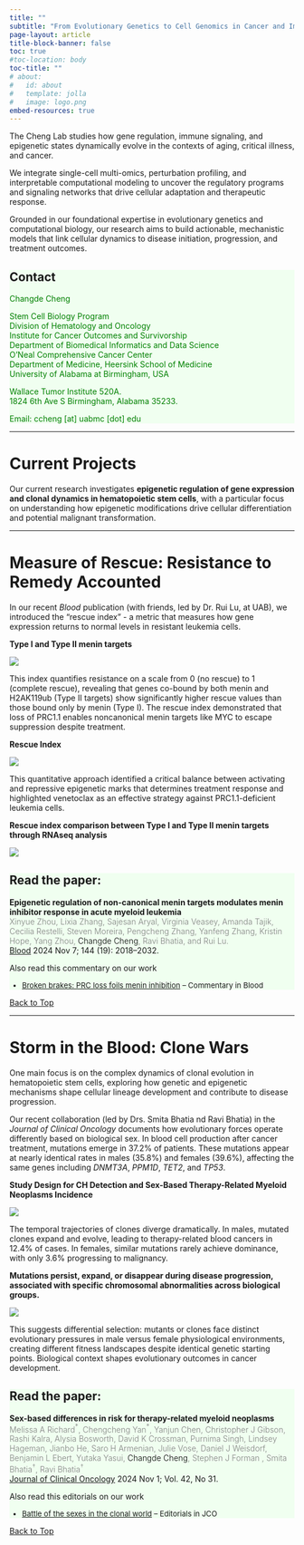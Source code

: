 ```yaml
---
title: ""
subtitle: "From Evolutionary Genetics to Cell Genomics in Cancer and Immunity"
page-layout: article
title-block-banner: false
toc: true
#toc-location: body
toc-title: ""  
# about:
#   id: about
#   template: jolla
#   image: logo.png
embed-resources: true
---
```


<!-- Question and biology systems -->
The Cheng Lab studies how gene regulation, immune signaling, and epigenetic states dynamically evolve in the contexts of aging, critical illness, and cancer. 

<!-- Approach -->
We integrate single-cell multi-omics, perturbation profiling, and interpretable computational modeling to uncover the regulatory programs and signaling networks that drive cellular adaptation and therapeutic response.

<!-- Significance -->
Grounded in our foundational expertise in evolutionary genetics and computational biology, our research aims to build actionable, mechanistic models that link cellular dynamics to disease initiation, progression, and treatment outcomes.


::: {.callout-note collapse="true" appearance="minimal" style="background-color: honeydew; border-color: gray;"}
## Contact

:::: {style="font-size: 100%; color:green;"}
Changde Cheng\

Stem Cell Biology Program\
Division of Hematology and Oncology\
Institute for Cancer Outcomes and Survivorship\
Department of Biomedical Informatics and Data Science\
O’Neal Comprehensive Cancer Center\
Department of Medicine, Heersink School of Medicine\
University of Alabama at Birmingham, USA\

Wallace Tumor Institute 520A. \
1824 6th Ave S Birmingham, Alabama 35233. \

Email: ccheng [at] uabmc [dot] edu
::::

:::

---

# Current Projects{#research}

<!-- Our lab integrates genomics, computational biology, and cancer research to explore the molecular mechanisms of cancer progression and therapeutic resistance. We employ advanced single-cell and spatial genomic approaches to dissect tumor complexity through single-cell transcriptomics, spatial genomics, and multi-modal analyses integrating genomic, epigenomic, and proteomic data.  -->
Our current research investigates **epigenetic regulation of gene expression and clonal dynamics in hematopoietic stem cells**, with a particular focus on understanding how epigenetic modifications drive cellular differentiation and potential malignant transformation.

---

# Measure of Rescue: Resistance to Remedy Accounted

In our recent *Blood* publication (with friends, led by Dr. Rui Lu, at UAB), we introduced the "rescue index" - a metric that measures how gene expression returns to normal levels in resistant leukemia cells. 

::: {.text-center}
**Type I and Type II menin targets**
:::

![](publications/2024_menin/featured_1.png){fig-alt="Barplot of Rescue Index" fig-width=85% fig-align="center"}

This index quantifies resistance on a scale from 0 (no rescue) to 1 (complete rescue), revealing that genes co-bound by both menin and H2AK119ub (Type II targets) show significantly higher rescue values than those bound only by menin (Type I). The rescue index demonstrated that loss of PRC1.1 enables noncanonical menin targets like MYC to escape suppression despite treatment. 

::: {.text-center}
**Rescue Index**
:::

![](publications/2024_menin/featured_2.png){fig-alt="Plot showing Type I and Type II menin targets" fig-width=85% fig-align="center"}

This quantitative approach identified a critical balance between activating and repressive epigenetic marks that determines treatment response and highlighted venetoclax as an effective strategy against PRC1.1-deficient leukemia cells.

::: {.text-center}
**Rescue index comparison between Type I and Type II menin targets through RNAseq analysis**
:::

![](publications/2024_menin/featured.png){fig-alt="Plot showing higher rescue index values in Type II menin targets" fig-width=85% fig-align="center"}


::: {.callout-note collapse="true" appearance="minimal" style="background-color: honeydew; border-color: gray;"}

## Read the paper:

**Epigenetic regulation of non-canonical menin targets modulates menin inhibitor response in acute myeloid leukemia** \
[Xinyue Zhou, Lixia Zhang, Sajesan Aryal, Virginia Veasey, Amanda Tajik, Cecilia Restelli, Steven Moreira, Pengcheng Zhang, Yanfeng Zhang, Kristin Hope, Yang Zhou, [Changde Cheng]{style="font-weight: 300; color:black;"}, Ravi Bhatia, and Rui Lu.]{style="font-weight: 300; color:gray;"} \
[Blood](https://doi.org/10.1182/blood.2023023644) 
2024 Nov 7; 144 (19): 2018–2032. \

Also read this commentary on our work \

:::{style="font-size: 93%;"}
- [Broken brakes: PRC loss foils menin inhibition ](https://doi.org/10.1182/blood.2024026297)  -- Commentary in Blood
:::

:::

[Back to Top](#)

---

# Storm in the Blood: Clone Wars

One main focus is on the complex dynamics of clonal evolution in hematopoietic stem cells, exploring how genetic and epigenetic mechanisms shape cellular lineage development and contribute to disease progression.

Our recent collaboration (led by Drs. Smita Bhatia nd Ravi Bhatia) in the *Journal of Clinical Oncology* documents how evolutionary forces operate differently based on biological sex. In blood cell production after cancer treatment, mutations emerge in 37.2% of patients. These mutations appear at nearly identical rates in males (35.8%) and females (39.6%), affecting the same genes including *DNMT3A*, *PPM1D*, *TET2*, and *TP53*.

::: {.text-center}
**Study Design for CH Detection and Sex-Based Therapy-Related Myeloid Neoplasms Incidence**
:::

![](publications/2024_sextmn/tmn2024fig.png)

The temporal trajectories of clones diverge dramatically. In males, mutated clones expand and evolve, leading to therapy-related blood cancers in 12.4% of cases. In females, similar mutations rarely achieve dominance, with only 3.6% progressing to malignancy. 

::: {.text-center}
**Mutations persist, expand, or disappear during disease progression,  associated with specific chromosomal abnormalities across biological groups.**
:::

![](publications/2024_sextmn/featured.png)

This suggests differential selection:  mutants or clones face distinct evolutionary pressures in male versus female physiological environments, creating different fitness landscapes despite identical genetic starting points. Biological context shapes evolutionary outcomes in cancer development. 

::: {.callout-note collapse="true" appearance="minimal" style="background-color: honeydew; border-color: gray;"}
## Read the paper:

**Sex-based differences in risk for therapy-related myeloid neoplasms** \
[Melissa A Richard$^{\ast}$, Chengcheng Yan$^{\ast}$, Yanjun Chen, Christopher J Gibson, Rashi Kalra, Alysia Bosworth, David K Crossman, Purnima Singh, Lindsey Hageman, Jianbo He, Saro H Armenian, Julie Vose, Daniel J Weisdorf, Benjamin L Ebert, Yutaka Yasui,  [Changde Cheng]{style="font-weight: 300; color:black;"}, Stephen J Forman , Smita Bhatia$^{\dagger}$, Ravi Bhatia$^{\dagger}$]{style="font-weight: 300; color:gray;"} \
[Journal of Clinical Oncology](https://doi.org/10.1200/JCO-24-01487)
2024 Nov 1; Vol. 42, No 31. \

Also read this editorials on our work \

:::{style="font-size: 93%;"}
- [Battle of the sexes in the clonal world](https://doi.org/10.1200/JCO-24-01758)  -- Editorials in JCO
:::

:::

[Back to Top](#)
<!-- # Monocytes' Tale of Life After Cardiac Arrest -->

<!-- In the critical window following cardiac arrest, a subtle yet profound cellular narrative emerges from the complexity of the immune response. Our single-cell transcriptomics investigation reveals Nectin-2+ monocytes as unexpected prognosticators of neurological recovery, demonstrating a remarkable molecular signature detectable within six hours of resuscitation. These are sophisticated biological messengers encoding critical information about neurological resilience through distinctive immune checkpoint molecule expression. -->

<!-- ![](/publications/2023_CA/med_fig2.png){fig-width=85% fig-align="center"} -->

<!-- At the interface of clinical observation and molecular immunology, we uncovered an inflammatory signature characterized by a specific monocyte subpopulation. The Nectin-2 expression correlates significantly with 30-day neurological outcomes, suggesting these cells function as dynamic biomarkers that translate complex inflammatory signals into predictive insights. Our findings illuminate how molecular interactions can encode survival narratives, transforming our understanding of cellular communication in critical medical contexts. -->


<!-- ::: {.callout-note collapse="true" appearance="minimal" style="background-color: honeydew; border-color: gray;"} -->
<!-- ## Read the paper: -->

<!-- **Single-cell transcriptomics reveal a hyperacute cytokine and immune checkpoint axis after cardiac arrest in patients with poor neurological outcome** \ -->
<!-- [Tamura T$^{\ast}$, [Changde Cheng]{style="font-weight: 300; color:black;"} $^{\ast}$, Chen W, Merriam LT, Athar H, Kim YH, Manandhar R, Amir Sheikh MD, Pinilla-Vera M, Varon J, Hou PC, Lawler PR, Oldham WM, Seethala RR, Tesfaigzi Y, Weissman AJ, Baron RM, Ichinose F, Berg KM, Bohula EA, Morrow DA, Chen X, Kim EY.]{style="font-weight: 300; color:gray;"}\ -->
<!-- [Med.](https://www.ncbi.nlm.nih.gov/pubmed/37257452/) -->
<!--  2023 Jul 14;4(7):432-456.e6.  -->
<!-- ::: -->
